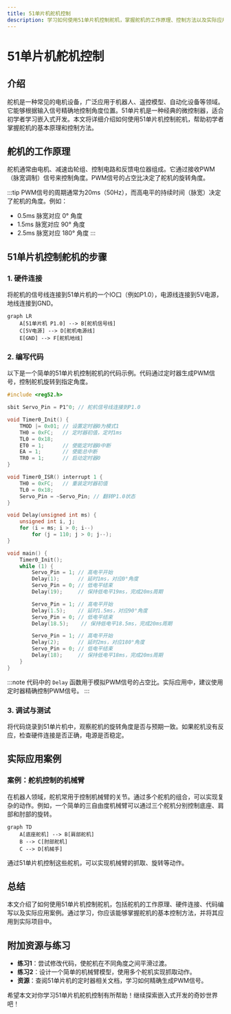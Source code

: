 ```yaml
---
title: 51单片机舵机控制
description: 学习如何使用51单片机控制舵机，掌握舵机的工作原理、控制方法以及实际应用场景。
---
```


# 51单片机舵机控制

## 介绍

舵机是一种常见的电机设备，广泛应用于机器人、遥控模型、自动化设备等领域。它能够根据输入信号精确地控制角度位置。51单片机是一种经典的微控制器，适合初学者学习嵌入式开发。本文将详细介绍如何使用51单片机控制舵机，帮助初学者掌握舵机的基本原理和控制方法。

## 舵机的工作原理

舵机通常由电机、减速齿轮组、控制电路和反馈电位器组成。它通过接收PWM（脉宽调制）信号来控制角度。PWM信号的占空比决定了舵机的旋转角度。

:::tip
PWM信号的周期通常为20ms（50Hz），而高电平的持续时间（脉宽）决定了舵机的角度。例如：
- 0.5ms 脉宽对应 0° 角度
- 1.5ms 脉宽对应 90° 角度
- 2.5ms 脉宽对应 180° 角度
:::

## 51单片机控制舵机的步骤

### 1. 硬件连接

将舵机的信号线连接到51单片机的一个IO口（例如P1.0），电源线连接到5V电源，地线连接到GND。

```mermaid
graph LR
    A[51单片机 P1.0] --> B[舵机信号线]
    C[5V电源] --> D[舵机电源线]
    E[GND] --> F[舵机地线]
```

### 2. 编写代码

以下是一个简单的51单片机控制舵机的代码示例。代码通过定时器生成PWM信号，控制舵机旋转到指定角度。

```c
#include <reg52.h>

sbit Servo_Pin = P1^0; // 舵机信号线连接到P1.0

void Timer0_Init() {
    TMOD |= 0x01; // 设置定时器0为模式1
    TH0 = 0xFC;   // 定时器初值，定时1ms
    TL0 = 0x18;
    ET0 = 1;      // 使能定时器0中断
    EA = 1;       // 使能总中断
    TR0 = 1;      // 启动定时器0
}

void Timer0_ISR() interrupt 1 {
    TH0 = 0xFC;   // 重装定时器初值
    TL0 = 0x18;
    Servo_Pin = ~Servo_Pin; // 翻转P1.0状态
}

void Delay(unsigned int ms) {
    unsigned int i, j;
    for (i = ms; i > 0; i--)
        for (j = 110; j > 0; j--);
}

void main() {
    Timer0_Init();
    while (1) {
        Servo_Pin = 1; // 高电平开始
        Delay(1);      // 延时1ms，对应0°角度
        Servo_Pin = 0; // 低电平结束
        Delay(19);     // 保持低电平19ms，完成20ms周期

        Servo_Pin = 1; // 高电平开始
        Delay(1.5);    // 延时1.5ms，对应90°角度
        Servo_Pin = 0; // 低电平结束
        Delay(18.5);    // 保持低电平18.5ms，完成20ms周期

        Servo_Pin = 1; // 高电平开始
        Delay(2);      // 延时2ms，对应180°角度
        Servo_Pin = 0; // 低电平结束
        Delay(18);     // 保持低电平18ms，完成20ms周期
    }
}
```

:::note
代码中的 `Delay` 函数用于模拟PWM信号的占空比。实际应用中，建议使用定时器精确控制PWM信号。
:::

### 3. 调试与测试

将代码烧录到51单片机中，观察舵机的旋转角度是否与预期一致。如果舵机没有反应，检查硬件连接是否正确，电源是否稳定。

## 实际应用案例

### 案例：舵机控制的机械臂

在机器人领域，舵机常用于控制机械臂的关节。通过多个舵机的组合，可以实现复杂的动作。例如，一个简单的三自由度机械臂可以通过三个舵机分别控制底座、肩部和肘部的旋转。

```mermaid
graph TD
    A[底座舵机] --> B[肩部舵机]
    B --> C[肘部舵机]
    C --> D[机械手]
```

通过51单片机控制这些舵机，可以实现机械臂的抓取、旋转等动作。

## 总结

本文介绍了如何使用51单片机控制舵机，包括舵机的工作原理、硬件连接、代码编写以及实际应用案例。通过学习，你应该能够掌握舵机的基本控制方法，并将其应用到实际项目中。

## 附加资源与练习

- **练习1**：尝试修改代码，使舵机在不同角度之间平滑过渡。
- **练习2**：设计一个简单的机械臂模型，使用多个舵机实现抓取动作。
- **资源**：查阅51单片机的定时器相关文档，学习如何精确生成PWM信号。

希望本文对你学习51单片机舵机控制有所帮助！继续探索嵌入式开发的奇妙世界吧！